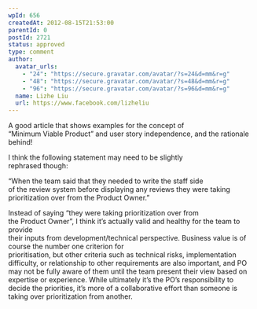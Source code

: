 ```yaml
---
wpId: 656
createdAt: 2012-08-15T21:53:00
parentId: 0
postId: 2721
status: approved
type: comment
author:
  avatar_urls:
    - "24": "https://secure.gravatar.com/avatar/?s=24&d=mm&r=g"
    - "48": "https://secure.gravatar.com/avatar/?s=48&d=mm&r=g"
    - "96": "https://secure.gravatar.com/avatar/?s=96&d=mm&r=g"
  name: Lizhe Liu
  url: https://www.facebook.com/lizheliu
---
```


A good article that shows examples for the concept of  
“Minimum Viable Product” and user story independence, and the rationale behind!

I think the following statement may need to be slightly  
rephrased though:

“When the team said that they needed to write the staff side  
of the review system before displaying any reviews they were taking prioritization over from the Product Owner.”

Instead of saying “they were taking prioritization over from  
the Product Owner”, I think it’s actually valid and healthy for the team to provide  
their inputs from development/technical perspective. Business value is of course the number one criterion for  
prioritisation, but other criteria such as technical risks, implementation  
difficulty, or relationship to other requirements are also important, and PO  
may not be fully aware of them until the team present their view based on expertise or experience. While ultimately it’s the PO’s responsibility to  
decide the priorities, it’s more of a collaborative effort than someone is  
taking over prioritization from another.